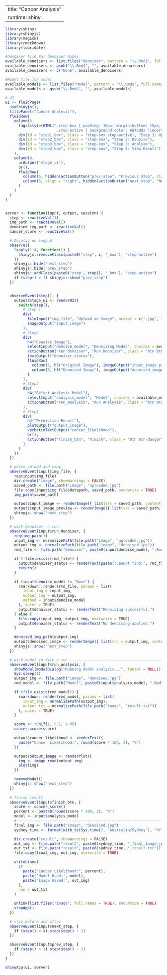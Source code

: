 
---
title: "Cancer Analysis"
runtime: shiny
---

```r
library(shiny)
library(shinyjs)
library(magick)
library(rmarkdown)
library(lubridate)
```

```r
#Denoiser file for denoiser model
available_denoisers <- list.files("denoiser", pattern = "\\.Rmd$", full.names = FALSE)
available_denoisers <- gsub("\\.Rmd$", "", available_denoisers)
available_denoisers <- c("None", available_denoisers)

#Model file for model
available_models <- list.files("Model", pattern = "\\.Rmd$", full.names = FALSE)
available_models <- gsub("\\.Rmd$", "", available_models)

# UI
ui <- fluidPage(
  useShinyjs(),
  titlePanel("Cancer Analysis"),
  fluidRow(
    column(3,
      tags$style(HTML(".step-box { padding: 10px; margin-bottom: 15px; border-radius: 5px; background-color: #f1f1f1; text-align: center; }
                       .step-active { background-color: #d4edda !important; font-weight: bold; border-left: 5px solid #28a745; }")),
      div(id = "step1_box", class = "step-box step-active", "Step 1: Upload Image"),
      div(id = "step2_box", class = "step-box", "Step 2: Denoise"),
      div(id = "step3_box", class = "step-box", "Step 3: Analyze"),
      div(id = "step4_box", class = "step-box", "Step 4: View Result")
    ),
    column(9,
      uiOutput("stage_ui"),
      br(),
      fluidRow(
        column(6, hidden(actionButton("prev_step", "Previous Step", class = "btn btn-secondary"))),
        column(6, align = "right", hidden(actionButton("next_step", "Next Step", class = "btn btn-success")))
      )
    )
  )
)


server <- function(input, output, session) {
  step <- reactiveVal(1)
  img_path <- reactiveVal()
  denoised_img_path <- reactiveVal()
  cancer_score <- reactiveVal()

  # Display on legend
  observe({
    lapply(1:4, function(i) {
      shinyjs::removeClass(paste0("step", i, "_box"), "step-active")
    })
    shinyjs::hide("next_step")
    shinyjs::hide("prev_step")
    shinyjs::addClass(paste0("step", step(), "_box"), "step-active")
    if (step() > 1) shinyjs::show("prev_step")
  })


  observeEvent(step(), {
    output$stage_ui <- renderUI({
      switch(step(),
        # Step 1
        div(
          fileInput("img_file", "Upload an Image", accept = c(".jpg", ".jpeg", ".png")),
          imageOutput("input_image")
        ),
        # Step2
        div(
          h4("Denoise Image"),
          selectInput("denoise_model", "Denoising Model", choices = available_denoisers),
          actionButton("run_denoiser", "Run Denoiser", class = "btn btn-primary mb-3"),
          textOutput("denoiser_status"),
          fluidRow(
            column(6, h5("Original Image"), imageOutput("input_image_preview")),
            column(6, h5("Denoised Image"), imageOutput("denoised_image"))
          )
        ),
        # Step3
        div(
          h4("Select Analysis Model"),
          selectInput("analysis_model", "Model", choices = available_models),
          actionButton("run_analysis", "Run Analysis", class = "btn btn-primary")
        ),
        # Step4
        div(
          h4("Prediction Result"),
          plotOutput("output_image"),
          verbatimTextOutput("cancer_likelihood"),
          br(),
          actionButton("finish_btn", "Finish", class = "btn btn-danger")
        )
      )
    })
  })

  # phoro upload and copy
  observeEvent(input$img_file, {
    req(input$img_file)
    dir.create("image", showWarnings = FALSE)
    saved_path <- file.path("image", "uploaded.jpg")
    file.copy(input$img_file$datapath, saved_path, overwrite = TRUE)
    img_path(saved_path)

    output$input_image <- renderImage({ list(src = saved_path, contentType = "image/jpeg", width = 300) }, deleteFile = FALSE)
    output$input_image_preview <- renderImage({ list(src = saved_path, contentType = "image/jpeg", width = 300) }, deleteFile = FALSE)
    shinyjs::show("next_step")
  })

  # pick denoiser  n run
  observeEvent(input$run_denoiser, {
    req(img_path())
    input_img <- normalizePath(file.path("image", "uploaded.jpg"))
    output_img <- normalizePath(file.path("image", "denoised.jpg"))
    rmd_file <- file.path("denoiser", paste0(input$denoise_model, ".Rmd"))

    if (!file.exists(rmd_file)) {
      output$denoiser_status <- renderText(paste("Cannot find:", rmd_file))
      return()
    }

    if (input$denoise_model != "None") {
      rmarkdown::render(rmd_file, params = list(
        input_img = input_img,
        output_img = output_img,
        method = input$denoise_model
      ), quiet = TRUE)
      output$denoiser_status <- renderText("Denoising successful.")
    } else {
      file.copy(input_img, output_img, overwrite = TRUE)
      output$denoiser_status <- renderText("No denoising applied.")
    }

    denoised_img_path(output_img)
    output$denoised_image <- renderImage({ list(src = output_img, contentType = "image/jpeg", width = 300) }, deleteFile = FALSE)
    shinyjs::show("next_step")
  })

  # pick model in file n run ---------------------------------------------------------------------------------------------------------------------- For Chris
  observeEvent(input$run_analysis, {
    showModal(modalDialog("Running model analysis...", footer = NULL))
    Sys.sleep(1)
    output_img <- file.path("image", "denoised.jpg")
    rmd_model <- file.path("Model", paste0(input$analysis_model, ".Rmd"))

    if (file.exists(rmd_model)) {
      rmarkdown::render(rmd_model, params = list(
        input_img = normalizePath(output_img),
        output_txt = normalizePath(file.path("image", "result.txt"))
      ), quiet = TRUE)
    }

    score <- runif(1, 0.1, 0.95)
    cancer_score(score)

    output$cancer_likelihood <- renderText({
      paste("Cancer Likelihood:", round(score * 100, 2), "%")
    })

    output$output_image <- renderPlot({
      img <- image_read(output_img)
      plot(img)
    })

    removeModal()
    shinyjs::show("next_step")
  })
  
  # finish result
  observeEvent(input$finish_btn, {
    score <- cancer_score()
    percent <- paste0(round(score * 100, 2), "%")
    model <- input$analysis_model
    # ---------------------------------------------------------------------------------------------------------------------------------------------------------
    final_img <- file.path("image", "denoised.jpg")
    sydney_time <- format(with_tz(Sys.time(), "Australia/Sydney"), "%Y-%m-%d_%H-%M-%S")

    dir.create("result", showWarnings = FALSE)
    out_img <- file.path("result", paste0(sydney_time, "_final_image.jpg"))
    out_txt <- file.path("result", paste0(sydney_time, "_result.txt"))
    file.copy(final_img, out_img, overwrite = TRUE)

    writeLines(
      c(
        paste("Cancer Likelihood:", percent),
        paste("Model Used:", model),
        paste("Image Saved:", out_img)
      ),
      con = out_txt
    )

    unlink(list.files("image", full.names = TRUE), recursive = TRUE)
    stopApp()
  })

  # step before and after
  observeEvent(input$next_step, {
    if (step() < 4) step(step() + 1)
  })

  observeEvent(input$prev_step, {
    if (step() > 1) step(step() - 1)
  })
}

shinyApp(ui, server)
```
